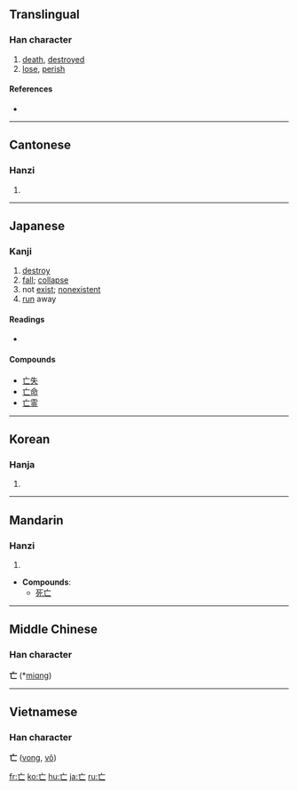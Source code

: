 {{see|亾}}<!-- may be replaced by zh-forms -->
==Translingual==

===Han character===
{{Han char|rn=8|rad=亠|as=01|sn=3|four=0071<sub>0</sub>|canj=卜女 (YV)}}

# [[death]], [[destroyed]]
# [[lose]], [[perish]]

====References====
* {{Han ref|kx=0088.030|dkj=00287|dj=0184.130|hdz=10279.050|uh=4EA1|ud=20129|bh=A460|bd=42080}}

----

==Cantonese==

===Hanzi===
{{yue-hanzi|jyut=|y=mong4, mou4}}

# {{defn|Cantonese}}

----

==Japanese==

===Kanji===
{{ja-kanji|grade=6|rs=亠01}}

# [[destroy]]
# [[fall]]; [[collapse]]
# not [[exist]]; [[nonexistent]]
# [[run]] away

====Readings====
* {{ja-readings|kanon=[[ぼう]] (bō)|goon=[[もう]] (mō)|kun=[[ない]] (nai), [[なくなる]] (nakunaru), [[ほろびる]] (horobiru)}}

====Compounds====
* [[亡失]]
* [[亡命]]
* [[亡霊]]

----

==Korean==

===Hanja===
{{ko-hanja|hangeul=[[망]], [[무]]|rv=mang, mu|mr=mang, mu}}

# {{defn|Korean}}

----

==Mandarin==

===Hanzi===
{{cmn-hanzi|pin=[[wáng]] ([[wang2]])|wg=wang<sup>2</sup>}}

# {{defn|Mandarin}}

* '''Compounds''':
** [[死亡]]

----

==Middle Chinese==
===Han character===
'''亡''' (*[[miɑng]])<!--Unihan uses "ɑ" rather than "a"; does this represent a different vowel?--><!--asterisk signifies that this is a reconstructed pronunciation-->

----

==Vietnamese==
===Han character===
'''亡''' ([[vong]], [[vô]])

[[fr:亡]]
[[ko:亡]]
[[hu:亡]]
[[ja:亡]]
[[ru:亡]]